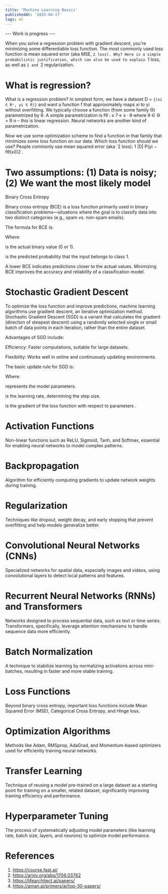 ```yaml
---
title: 'Machine Learning Basics'
publishedAt: '2025-04-17'
tags: ml
---
```



--- Work is progress ---


When you solve a regression problem with gradient descent, you're minimizing some differentiable loss function. The most commonly used loss function is
mean squared error (aka MSE, `2 loss). Why? Here is a simple probabilistic
justification, which can also be used to explain `1 loss, as well as `1 and `2
regularization.

# What is regression?
What is a regression problem? In simplest form, we have a dataset D = `{(xi ∈ Rⁿ, yi ∈ R)}` and want a function f that approximately maps xi to yi without
overfitting. We typically choose a function (from some family Θ) parametrized
by θ. A simple parametrization is fθ : x 7→ x · θ where θ ∈ Θ = R
n – this is
linear regression. Neural networks are another kind of parametrization.


Now we use some optimization scheme to find a function in that family that
minimizes some loss function on our data. Which loss function should we use?
People commonly use mean squared error (aka `2 loss): 1
|D|
P(yi − fθ(xi))2
.
# Two assumptions: (1) Data is noisy; (2) We want the most likely model


Binary Cross Entropy

Binary cross entropy (BCE) is a loss function primarily used in binary classification problems—situations where the goal is to classify data into two distinct categories (e.g., spam vs. non-spam emails).

The formula for BCE is:



Where:

 is the actual binary value (0 or 1).

 is the predicted probability that the input belongs to class 1.

A lower BCE indicates predictions closer to the actual values. Minimizing BCE improves the accuracy and reliability of a classification model.

# Stochastic Gradient Descent

To optimize the loss function and improve predictions, machine learning algorithms use gradient descent, an iterative optimization method. Stochastic Gradient Descent (SGD) is a variant that calculates the gradient (direction of steepest descent) using a randomly selected single or small batch of data points in each iteration, rather than the entire dataset.

Advantages of SGD include:

Efficiency: Faster computations, suitable for large datasets.

Flexibility: Works well in online and continuously updating environments.

The basic update rule for SGD is:



Where:

 represents the model parameters.

 is the learning rate, determining the step size.

 is the gradient of the loss function with respect to parameters .

# Activation Functions

Non-linear functions such as ReLU, Sigmoid, Tanh, and Softmax, essential for enabling neural networks to model complex patterns.

# Backpropagation

Algorithm for efficiently computing gradients to update network weights during training.

# Regularization

Techniques like dropout, weight decay, and early stopping that prevent overfitting and help models generalize better.

# Convolutional Neural Networks (CNNs)

Specialized networks for spatial data, especially images and videos, using convolutional layers to detect local patterns and features.

# Recurrent Neural Networks (RNNs) and Transformers

Networks designed to process sequential data, such as text or time series. Transformers, specifically, leverage attention mechanisms to handle sequence data more efficiently.

# Batch Normalization

A technique to stabilize learning by normalizing activations across mini-batches, resulting in faster and more stable training.

# Loss Functions

Beyond binary cross entropy, important loss functions include Mean Squared Error (MSE), Categorical Cross Entropy, and Hinge loss.

# Optimization Algorithms

Methods like Adam, RMSprop, AdaGrad, and Momentum-based optimizers used for efficiently training neural networks.

# Transfer Learning

Technique of reusing a model pre-trained on a large dataset as a starting point for training on a smaller, related dataset, significantly improving training efficiency and performance.

# Hyperparameter Tuning

The process of systematically adjusting model parameters (like learning rate, batch size, layers, and neurons) to optimize model performance.



# References

1. https://course.fast.ai/
2. https://arxiv.org/abs/1706.03762
3. https://lifearchitect.ai/papers/
4. https://aman.ai/primers/ai/top-30-papers/